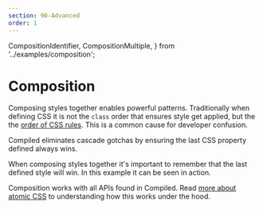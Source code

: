 ```yaml
---
section: 90-Advanced
order: 1
---
```


  CompositionIdentifier,
  CompositionMultiple,
} from '../examples/composition';

# Composition

Composing styles together enables powerful patterns.
Traditionally when defining CSS it is not the `class` order that ensures style get applied,
but the the [order of CSS rules](https://developer.mozilla.org/en-US/docs/Learn/CSS/Building_blocks/Cascade_and_inheritance).
This is a common cause for developer confusion.

Compiled eliminates cascade gotchas by ensuring the last CSS property defined always wins.

<CompositionIdentifier />

When composing styles together it's important to remember that the last defined style will win.
In this example it can be seen in action.

<CompositionMultiple />

Composition works with all APIs found in Compiled.
Read [more about atomic CSS](/atomic-css#css-cascade) to understanding how this works under the hood.
